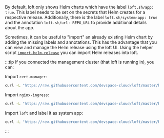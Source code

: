 By default, loft only shows Helm charts which have the label `loft.sh/app: true`. This label needs to be set on the secrets that Helm creates for a respective release. Additionally, there is the label `loft.sh/system-app: true` and the annotation `loft.sh/url: REPO_URL` to provide additional details about the app.

Sometimes, it can be useful to "import" an already existing Helm chart by adding the missing labels and annotations. This has the advantage that you can view and manage the Helm release using the loft UI. Using the helper script [`import-helm-release`](https://github.com/devspace-cloud/loft/blob/master/hack/import-helm-release.sh) you can import Helm releases into loft.

:::tip
If you connected the management cluster (that loft is running in), you can:

Import `cert-manager`:
```bash
curl -L "https://raw.githubusercontent.com/devspace-cloud/loft/master/hack/import-helm-release.sh" | bash -s -- "cert-manager" "https://charts.jetstack.io"
```

Import `nginx-ingress`:
```bash
curl -L "https://raw.githubusercontent.com/devspace-cloud/loft/master/hack/import-helm-release.sh" | bash -s -- "nginx-ingress" "https://kubernetes-charts.storage.googleapis.com"
```

Import `loft` and label it as system app:
```bash
curl -L "https://raw.githubusercontent.com/devspace-cloud/loft/master/hack/import-helm-release.sh" | bash -s -- "loft" "https://charts.devspace.sh" true false
```
:::
